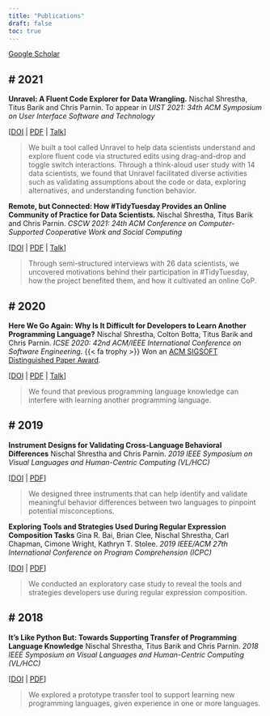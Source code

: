 ```yaml
---
title: "Publications"
draft: false
toc: true
---
```


[Google Scholar](https://scholar.google.com/citations?user=HGu73BYAAAAJ&hl=en)

# 2021
---

**Unravel: A Fluent Code Explorer for Data Wrangling.** Nischal Shrestha, Titus Barik and Chris Parnin. To appear in *UIST 2021: 34th ACM Symposium on User Interface Software and Technology* 

[[DOI](https://doi.org/10.1145/3472749.3474744) | [PDF](http://nischalshrestha.me/docs/unravel.pdf) | [Talk](https://www.youtube.com/watch?v=wJ77e39XVEs)]

> We built a tool called Unravel to help data scientists understand and explore fluent code via structured edits using drag-and-drop and toggle switch interactions. Through a think-aloud user study with 14 data scientists, we found that Unravel facilitated diverse activities such as validating assumptions about the code or data, exploring alternatives, and understanding function behavior.

**Remote, but Connected: How #TidyTuesday Provides an Online Community of Practice for Data Scientists.** Nischal Shrestha, Titus Barik and Chris Parnin. *CSCW 2021: 24th ACM Conference on Computer-Supported Cooperative Work and Social Computing* 

[[DOI](https://doi.org/10.1145/3449126) | [PDF](http://nischalshrestha.me/docs/tidytuesday.pdf) | [Talk](https://youtu.be/kMm4tKKOtjU)] 

> Through semi-structured interviews with 26 data scientists, we uncovered motivations behind their participation in #TidyTuesday, how the project benefited them, and how it cultivated an online CoP.

# 2020
---

**Here We Go Again: Why Is It Difficult for Developers to Learn Another Programming Language?** Nischal Shrestha, Colton Botta, Titus Barik and Chris Parnin. *ICSE 2020: 42nd ACM/IEEE International Conference on Software Engineering.* {{< fa trophy >}} Won an [ACM SIGSOFT Distinguished Paper Award](http://nischalshrestha.me/docs/icse20award.pdf). 

[[DOI](https://doi.org/10.1145/3377811.3380352) | [PDF](http://nischalshrestha.me/docs/cross_language_interference.pdf) | [Talk](https://t.co/lK34TjFAJn?amp=1)]

> We found that previous programming language knowledge can interfere with learning another programming language.

# 2019
---

**Instrument Designs for Validating Cross-Language Behavioral Differences** Nischal Shrestha and Chris Parnin. *2019 IEEE Symposium on Visual Languages and Human-Centric Computing (VL/HCC)* 

[[DOI](https://doi.org/10.1109/VLHCC.2019.8818911) | [PDF](http://nischalshrestha.me/docs/Misconceptions_VLHCC_19.pdf)]

> We designed three instruments that can help identify and validate meaningful behavior differences between two languages to pinpoint potential misconceptions.

**Exploring Tools and Strategies Used During Regular Expression Composition Tasks** Gina R. Bai, Brian Clee, Nischal Shrestha, Carl Chapman, Cimone Wright, Kathryn T. Stolee. *2019 IEEE/ACM 27th International Conference on Program Comprehension (ICPC)* 

[[DOI](https://doi.org/10.1109/ICPC.2019.00039) | [PDF](https://ginabai.github.io/PaperPreprints/icpc2019_RegexVideo.pdf)]

> We conducted an exploratory case study to reveal the tools and strategies developers use during regular expression composition.

# 2018
---

**It's Like Python But: Towards Supporting Transfer of Programming Language Knowledge** Nischal Shrestha, Titus Barik and Chris Parnin. *2018 IEEE Symposium on Visual Languages and Human-Centric Computing (VL/HCC)* 

[[DOI](https://doi.org/10.1109/VLHCC.2018.8506508) | [PDF](http://nischalshrestha.me/docs/ItsLikePythonBut.pdf)]

> We explored a prototype transfer tool to support learning new programming languages, given experience in one or more languages.
